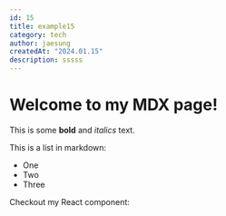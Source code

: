 ```yaml
---
id: 15
title: example15
category: tech
author: jaesung
createdAt: "2024.01.15"
description: sssss
---
```

# Welcome to my MDX page!


This is some **bold** and _italics_ text.

This is a list in markdown:

- One
- Two
- Three

Checkout my React component:
